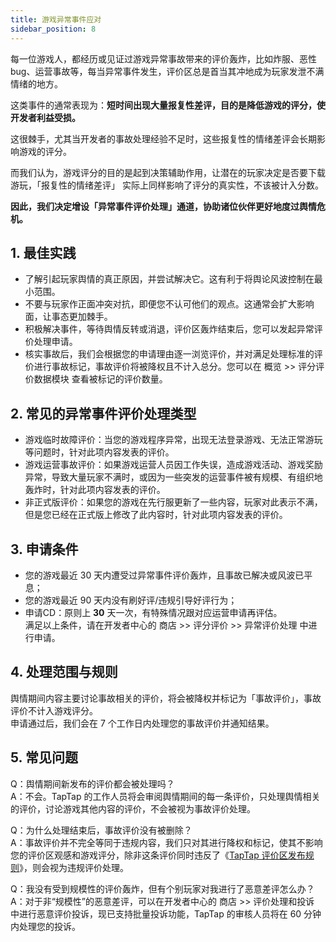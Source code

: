 ```yaml
---
title: 游戏异常事件应对
sidebar_position: 8
---
```


每一位游戏人，都经历或见证过游戏异常事故带来的评价轰炸，比如炸服、恶性 bug、运营事故等，每当异常事件发生，评价区总是首当其冲地成为玩家发泄不满情绪的地方。  

这类事件的通常表现为：**短时间出现大量报复性差评，目的是降低游戏的评分，使开发者利益受损。**  

这很棘手，尤其当开发者的事故处理经验不足时，这些报复性的情绪差评会长期影响游戏的评分。  

而我们认为，游戏评分的目的是起到决策辅助作用，让潜在的玩家决定是否要下载游玩，「报复性的情绪差评」 实际上同样影响了评分的真实性，不该被计入分数。  

**因此，我们决定增设「异常事件评价处理」通道，协助诸位伙伴更好地度过舆情危机。**  

## 1. 最佳实践
- 了解引起玩家舆情的真正原因，并尝试解决它。这有利于将舆论风波控制在最小范围。
- 不要与玩家作正面冲突对抗，即便您不认可他们的观点。这通常会扩大影响面，让事态更加棘手。
- 积极解决事件，等待舆情反转或消退，评价区轰炸结束后，您可以发起异常评价处理申请。
- 核实事故后，我们会根据您的申请理由逐一浏览评价，并对满足处理标准的评价进行事故标记，事故评价将被降权且不计入总分。您可以在 <Blue>概览<Blue> >> <Blue>评分评价数据模块<Blue> 查看被标记的评价数量。

## 2. 常见的异常事件评价处理类型
- 游戏临时故障评价：当您的游戏程序异常，出现无法登录游戏、无法正常游玩等问题时，针对此项内容发表的评价。
- 游戏运营事故评价：如果游戏运营人员因工作失误，造成游戏活动、游戏奖励异常，导致大量玩家不满时，或因为一些突发的运营事件被有规模、有组织地轰炸时，针对此项内容发表的评价。
- 非正式版评价：如果您的游戏在先行服更新了一些内容，玩家对此表示不满，但是您已经在正式版上修改了此内容时，针对此项内容发表的评价。  

## 3. 申请条件
- 您的游戏最近 30 天内遭受过异常事件评价轰炸，且事故已解决或风波已平息；
- 您的游戏最近 90 天内没有刷好评/违规引导好评行为；
- 申请CD：原则上 **30** 天一次，有特殊情况跟对应运营申请再评估。  
满足以上条件，请在开发者中心的 <Blue>商店<Blue> >> <Blue>评分评价<Blue> >> <Blue>异常评价处理<Blue> 中进行申请。

## 4. 处理范围与规则
舆情期间内容主要讨论事故相关的评价，将会被降权并标记为「事故评价」，事故评价不计入游戏评分。  
申请通过后，我们会在 7 个工作日内处理您的事故评价并通知结果。

## 5. 常见问题
Q：舆情期间新发布的评价都会被处理吗？  
A：不会。TapTap 的工作人员将会审阅舆情期间的每一条评价，只处理舆情相关的评价，讨论游戏其他内容的评价，不会被视为事故评价处理。

Q：为什么处理结束后，事故评价没有被删除？  
A：事故评价并不完全等同于违规内容，我们只对其进行降权和标记，使其不影响您的评价区观感和游戏评分，除非这条评价同时违反了《[TapTap 评价区发布规则](https://poster.taptap.cn/r/NB5ZEgOTUgDk.html?f=1)》，则会视为违规评价处理。

Q：我没有受到规模性的评价轰炸，但有个别玩家对我进行了恶意差评怎么办？  
A：对于非“规模性”的恶意差评，可以在开发者中心的 <Blue>商店<Blue> >> <Blue>评价处理和投诉<Blue> 中进行恶意评价投诉，现已支持批量投诉功能，TapTap 的审核人员将在 60 分钟内处理您的投诉。